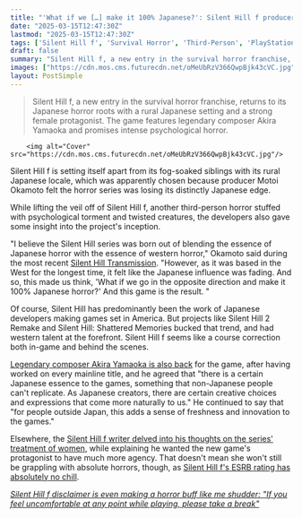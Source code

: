 ```yaml
---
title: "'What if we […] make it 100% Japanese?': Silent Hill f producer worried Konami's horror series was 'starting to feel too westernized'"
date: "2025-03-15T12:47:30Z"
lastmod: "2025-03-15T12:47:30Z"
tags: ['Silent Hill f', 'Survival Horror', 'Third-Person', 'PlayStation 5', 'Japanese Horror', 'Psychological Horror']
draft: false
summary: "Silent Hill f, a new entry in the survival horror franchise, returns to its Japanese horror roots with a rural Japanese setting and a strong female protagonist.  The game features legendary composer Akira Yamaoka and promises intense psychological horror."
images: ["https://cdn.mos.cms.futurecdn.net/oMeUbRzV366QwpBjk43cVC.jpg"]
layout: PostSimple
---
```

> Silent Hill f, a new entry in the survival horror franchise, returns to its Japanese horror roots with a rural Japanese setting and a strong female protagonist.  The game features legendary composer Akira Yamaoka and promises intense psychological horror.


        <img alt="Cover" src="https://cdn.mos.cms.futurecdn.net/oMeUbRzV366QwpBjk43cVC.jpg"/>
        
Silent Hill f is setting itself apart from its fog-soaked siblings with its rural Japanese locale, which was apparently chosen because producer Motoi Okamoto felt the horror series was losing its distinctly Japanese edge.

While lifting the veil off of Silent Hill f, another third-person horror stuffed with psychological torment and twisted creatures, the developers also gave some insight into the project's inception.

"I believe the Silent Hill series was born out of blending the essence of Japanese horror with the essence of western horror," Okamoto said during the most recent [Silent Hill Transmission](https://www.youtube.com/watch?v=0pPKJevpvZI&t=1978s). "However, as it was based in the West for the longest time, it felt like the Japanese influence was fading. And so, this made us think, 'What if we go in the opposite direction and make it 100% Japanese horror?' And this game is the result. "

Of course, Silent Hill has predominantly been the work of Japanese developers making games set in America. But projects like Silent Hill 2 Remake and Silent Hill: Shattered Memories bucked that trend, and had western talent at the forefront. Silent Hill f seems like a course correction both in-game and behind the scenes.

[Legendary composer Akira Yamaoka is also back](https://www.gamesradar.com/games/silent-hill/that-to-me-is-what-silent-hill-truly-embodies-silent-hill-fs-a-list-team-now-includes-legendary-series-composer-akira-yamaoka/) for the game, after having worked on every mainline title, and he agreed that "there is a certain Japanese essence to the games, something that non-Japanese people can't replicate. As Japanese creators, there are certain creative choices and expressions that come more naturally to us." He continued to say that "for people outside Japan, this adds a sense of freshness and innovation to the games."

Elsewhere, the [Silent Hill f writer delved into his thoughts on the series' treatment of women](https://www.youtube.com/watch?v=0pPKJevpvZI&t=1978s), while explaining he wanted the new game's protagonist to have much more agency. That doesn't mean she won't still be grappling with absolute horrors, though, as [Silent Hill f's ESRB rating has absolutely no chill](https://www.gamesradar.com/games/survival-horror/silent-hill-fs-esrb-rating-has-zero-chill-faces-ripped-apart-a-character-burned-alive-inside-a-cage-and-entrails-and-sinew-displayed-on-serving-platters/).

[<em>Silent Hill f disclaimer is even making a horror buff like me shudder: "If you feel uncomfortable at any point while playing, please take a break"</em>](https://www.gamesradar.com/games/silent-hill/silent-hill-f-disclaimer-is-even-making-a-horror-buff-like-me-shudder-if-you-feel-uncomfortable-at-any-point-while-playing-please-take-a-break/)
        